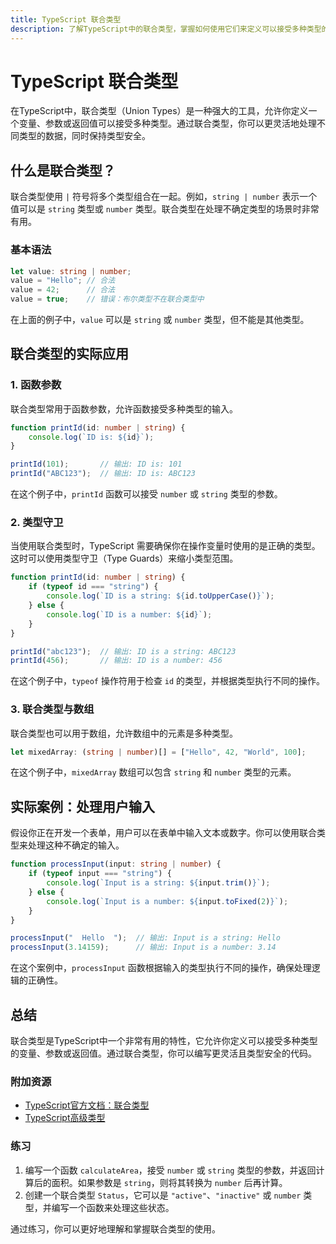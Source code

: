 ```yaml
---
title: TypeScript 联合类型
description: 了解TypeScript中的联合类型，掌握如何使用它们来定义可以接受多种类型的变量、参数或返回值。
---
```


# TypeScript 联合类型

在TypeScript中，联合类型（Union Types）是一种强大的工具，允许你定义一个变量、参数或返回值可以接受多种类型。通过联合类型，你可以更灵活地处理不同类型的数据，同时保持类型安全。

## 什么是联合类型？

联合类型使用 `|` 符号将多个类型组合在一起。例如，`string | number` 表示一个值可以是 `string` 类型或 `number` 类型。联合类型在处理不确定类型的场景时非常有用。

### 基本语法

```typescript
let value: string | number;
value = "Hello"; // 合法
value = 42;      // 合法
value = true;    // 错误：布尔类型不在联合类型中
```

在上面的例子中，`value` 可以是 `string` 或 `number` 类型，但不能是其他类型。

## 联合类型的实际应用

### 1. 函数参数

联合类型常用于函数参数，允许函数接受多种类型的输入。

```typescript
function printId(id: number | string) {
    console.log(`ID is: ${id}`);
}

printId(101);       // 输出: ID is: 101
printId("ABC123");  // 输出: ID is: ABC123
```

在这个例子中，`printId` 函数可以接受 `number` 或 `string` 类型的参数。

### 2. 类型守卫

当使用联合类型时，TypeScript 需要确保你在操作变量时使用的是正确的类型。这时可以使用类型守卫（Type Guards）来缩小类型范围。

```typescript
function printId(id: number | string) {
    if (typeof id === "string") {
        console.log(`ID is a string: ${id.toUpperCase()}`);
    } else {
        console.log(`ID is a number: ${id}`);
    }
}

printId("abc123");  // 输出: ID is a string: ABC123
printId(456);       // 输出: ID is a number: 456
```

在这个例子中，`typeof` 操作符用于检查 `id` 的类型，并根据类型执行不同的操作。

### 3. 联合类型与数组

联合类型也可以用于数组，允许数组中的元素是多种类型。

```typescript
let mixedArray: (string | number)[] = ["Hello", 42, "World", 100];
```

在这个例子中，`mixedArray` 数组可以包含 `string` 和 `number` 类型的元素。

## 实际案例：处理用户输入

假设你正在开发一个表单，用户可以在表单中输入文本或数字。你可以使用联合类型来处理这种不确定的输入。

```typescript
function processInput(input: string | number) {
    if (typeof input === "string") {
        console.log(`Input is a string: ${input.trim()}`);
    } else {
        console.log(`Input is a number: ${input.toFixed(2)}`);
    }
}

processInput("  Hello  ");  // 输出: Input is a string: Hello
processInput(3.14159);      // 输出: Input is a number: 3.14
```

在这个案例中，`processInput` 函数根据输入的类型执行不同的操作，确保处理逻辑的正确性。

## 总结

联合类型是TypeScript中一个非常有用的特性，它允许你定义可以接受多种类型的变量、参数或返回值。通过联合类型，你可以编写更灵活且类型安全的代码。

### 附加资源

- [TypeScript官方文档：联合类型](https://www.typescriptlang.org/docs/handbook/2/everyday-types.html#union-types)
- [TypeScript高级类型](https://www.typescriptlang.org/docs/handbook/advanced-types.html)

### 练习

1. 编写一个函数 `calculateArea`，接受 `number` 或 `string` 类型的参数，并返回计算后的面积。如果参数是 `string`，则将其转换为 `number` 后再计算。
2. 创建一个联合类型 `Status`，它可以是 `"active"`、`"inactive"` 或 `number` 类型，并编写一个函数来处理这些状态。

通过练习，你可以更好地理解和掌握联合类型的使用。